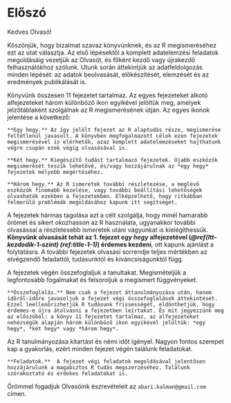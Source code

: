 # Előszó {- #eloszo}

Kedves Olvasó! 

Köszönjük, hogy bizalmat szavaz könyvünknek, és az R megismeréséhez ezt az utat választja. Az első lépésektől a komplett adatelemzési feladatok megoldásáig vezetjük az Olvasót, és főként kezdő vagy újrakezdő felhasználókhoz szólunk. Utunk során áttekintjük az adatfeldolgozás minden lépését: az adatok beolvasását, előkészítését, elemzését és az eredmények publikálását is.

Könyvünk összesen 11 fejezetet tartalmaz. Az egyes fejezeteket alkotó alfejezeteket három különböző ikon egyikével jelöltük meg, amelyek jelzőtáblaként szolgálnak az R megismerésének útján. Az egyes ikonok jelentése a következő:

```block

**Egy hegy.** Az így jelölt fejezet az R alaptudás része, megismerése feltétlenül javasolt. A könyvben megfogalmazott célok ezen fejezetek megismerésével is elérhetők, azaz komplett adatelemzéseket hajthatunk végre csupán ezek végig olvasásával is.

```

```block

**Két hegy.** Kiegészítő tudást tartalmazó fejezetek. Újabb eszközök megismerését teszik lehetővé, és/vagy hozzájárulnak az *egy hegy* fejezetek mélyebb megértéséhez.

```

```block

**Három hegy.** Az R ismeretek további részletezése, a meglévő eszközök finomabb kezelése, vagy további beállítási lehetőségek olvashatók ezekben a fejezetekben. Elképzelhető, hogy ritkábban felmerülő problémák megoldásához kapunk itt segítséget.

```

A fejezetek hármas tagolása azt a célt szolgálja, hogy minél hamarabb örömet és sikert okozhasson az R használata, ugyanakkor további olvasással a részletesebb ismeretek utáni vágyunkat is kielégíthessük. **Könyvünk olvasását tehát az 1. fejezet *egy hegy* alfejezetével (*\@ref(Itt-kezdodik-1-szint) (ref:title-1-1)*) érdemes kezdeni**, ott kapunk ajánlást a folytatásra. A további fejezetek olvasási sorrendje teljes mértékben az elvégzendő feladattól, tudásunktól és kíváncsiságunktól függ.

A fejezetek végén összefoglaljuk a tanultakat. Megismételjük a legfontosabb fogalmakat és felsoroljuk a megismert függvényeket.

```block

**Összefoglalás.** Nem csak a fejezet áttanulmányozása után, hanem időről-időre javasoljuk a fejezet végi összefoglalások áttekintését. Ezzel leellenőrizhetjük R tudásunk frissességét, eldönthetjük, hogy érdemes-e újra átolvasni a fejezetben leírtakat. És mit jegyezzünk meg az előszóból: a könyv 11 fejezetet tartalmaz, az alfejezeteket nehézségük alapján három különböző ikon egyikével jelöltük: *egy hegy*, *két hegy* vagy *három hegy*.

```

Az R tanulmányozása kitartást és némi időt igényel. Nagyon fontos szerepet kap a gyakorlás, ezért minden fejezet végén találunk feladatokat.

```block

**Feladatok.**  A fejezet végi feladatok megoldásával jelentősen hozzájárulunk a magabiztos R tudás megszerzéséhez. Találunk szórakoztató és érdekes feladatokat is.

```

Örömmel fogadjuk Olvasóink észrevételeit az `abari.kalman@gmail.com` címen. 
